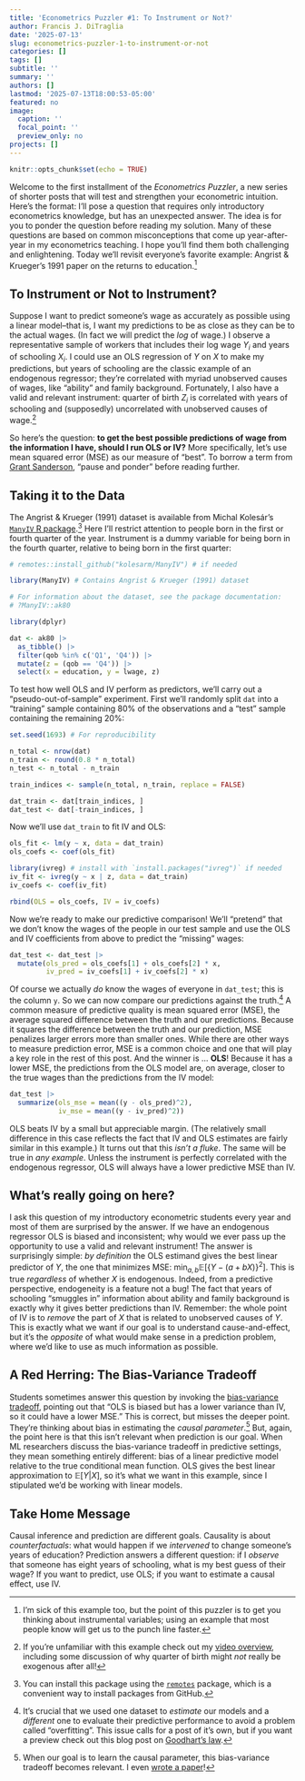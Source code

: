 ```yaml
---
title: 'Econometrics Puzzler #1: To Instrument or Not?'
author: Francis J. DiTraglia
date: '2025-07-13'
slug: econometrics-puzzler-1-to-instrument-or-not
categories: []
tags: []
subtitle: ''
summary: ''
authors: []
lastmod: '2025-07-13T18:00:53-05:00'
featured: no
image:
  caption: ''
  focal_point: ''
  preview_only: no
projects: []
---
```


```r
knitr::opts_chunk$set(echo = TRUE)
```


Welcome to the first installment of the *Econometrics Puzzler*, a new series of shorter posts that will test and strengthen your econometric intuition. Here's the format: I'll pose a question that requires only introductory econometrics knowledge, but has an unexpected answer. The idea is for you to ponder the question before reading my solution. Many of these questions are based on common misconceptions that come up year-after-year in my econometrics teaching. I hope you'll find them both challenging and enlightening. Today we'll revisit everyone's favorite example: Angrist & Krueger's 1991 paper on the returns to education.^[I'm sick of this example too, but the point of this puzzler is to get you thinking about instrumental variables; using an example that most people know will get us to the punch line faster.]

## To Instrument or Not to Instrument? 

Suppose I want to predict someone's wage as accurately as possible using a linear model--that is, I want my predictions to be as close as they can be to the actual wages. (In fact we will predict the *log* of wage.) I observe a representative sample of workers that includes their log wage $Y_i$ and years of schooling $X_i$. I could use an OLS regression of $Y$ on $X$ to make my predictions, but years of schooling are the classic example of an endogenous regressor; they're correlated with myriad unobserved causes of wages, like "ability" and family background. 
Fortunately, I also have a valid and relevant instrument: quarter of birth $Z_i$ is correlated with years of schooling and (supposedly) uncorrelated with unobserved causes of wage.^[If you're unfamiliar with this example check out my [video overview](https://youtu.be/NeAkMcgdWxA?si=XHsvGG5aPMNvMUfs&t=2034), including some discussion of why quarter of birth might *not* really be exogenous after all!] 

So here's the question: **to get the best possible predictions of wage from the information I have, should I run OLS or IV?** More specifically, let's use mean squared error (MSE) as our measure of "best". To borrow a term from [Grant Sanderson](https://www.3blue1brown.com/), "pause and ponder" before reading further.

## Taking it to the Data

The Angrist & Krueger (1991) dataset is available from Michal Kolesár's [`ManyIV` R package](https://github.com/kolesarm/ManyIV?tab=readme-ov-file).^[You can install this package using the [`remotes`](https://cran.r-project.org/web/packages/remotes/index.html) package, which is a convenient way to install packages from GitHub.]
Here I'll restrict attention to people born in the first or fourth quarter of the year.
Instrument is a dummy variable for being born in the fourth quarter, relative to being born in the first quarter:

```r
# remotes::install_github("kolesarm/ManyIV") # if needed

library(ManyIV) # Contains Angrist & Krueger (1991) dataset

# For information about the dataset, see the package documentation:
# ?ManyIV::ak80

library(dplyr)

dat <- ak80 |> 
  as_tibble() |> 
  filter(qob %in% c('Q1', 'Q4')) |> 
  mutate(z = (qob == 'Q4')) |> 
  select(x = education, y = lwage, z)
```

To test how well OLS and IV perform as predictors, we'll carry out a "pseudo-out-of-sample" experiment. First we'll randomly split `dat` into a "training" sample containing 80% of the observations and a "test" sample containing the remaining 20%: 
```r
set.seed(1693) # For reproducibility

n_total <- nrow(dat) 
n_train <- round(0.8 * n_total) 
n_test <- n_total - n_train 

train_indices <- sample(n_total, n_train, replace = FALSE) 

dat_train <- dat[train_indices, ] 
dat_test <- dat[-train_indices, ] 
```
Now we'll use `dat_train` to fit IV and OLS: 
```r
ols_fit <- lm(y ~ x, data = dat_train) 
ols_coefs <- coef(ols_fit)

library(ivreg) # install with `install.packages("ivreg")` if needed 
iv_fit <- ivreg(y ~ x | z, data = dat_train)
iv_coefs <- coef(iv_fit)

rbind(OLS = ols_coefs, IV = iv_coefs)
```

Now we're ready to make our predictive comparison! We'll "pretend" that we don't know the wages of the people in our test sample and use the OLS and IV coefficients from above to predict the "missing" wages: 
```r
dat_test <- dat_test |> 
  mutate(ols_pred = ols_coefs[1] + ols_coefs[2] * x,
         iv_pred = iv_coefs[1] + iv_coefs[2] * x) 
```

Of course we actually *do* know the wages of everyone in `dat_test`; this is the column `y`. So we can now compare our predictions against the truth.^[It's crucial that we used one dataset to *estimate* our models and a *different* one to evaluate their predictive performance to avoid a problem called "overfitting". This issue calls for a post of it's own, but if you want a preview check out this blog post on [Goodhart's law](https://sohl-dickstein.github.io/2022/11/06/strong-Goodhart.html).] A common measure of predictive quality is mean squared error (MSE), the average squared difference between the truth and our predictions. Because it squares the difference between the truth and our prediction, MSE penalizes larger errors more than smaller ones. While there are other ways to measure prediction error, MSE is a common choice and one that will play a key role in the rest of this post. And the winner is ... **OLS**! Because it has a lower MSE, the predictions from the OLS model are, on average, closer to the true wages than the predictions from the IV model:
```r
dat_test |> 
  summarize(ols_mse = mean((y - ols_pred)^2),
            iv_mse = mean((y - iv_pred)^2))
```
OLS beats IV by a small but appreciable margin. (The relatively small difference in this case reflects the fact that IV and OLS estimates are fairly similar in this example.) It turns out that this *isn't a fluke*. The same will be true in *any example*. Unless the instrument is perfectly correlated with the endogenous regressor, OLS will always have a lower predictive MSE than IV.


## What's really going on here? 

I ask this question of my introductory econometric students every year and most of them are surprised by the answer. If we have an endogenous regressor OLS is biased and inconsistent; why would we ever pass up the opportunity to use a valid and relevant instrument! The answer is surprisingly simple: *by definition* the OLS estimand gives the best linear predictor of $Y$, the one that minimizes MSE: $\min_{a,b} \mathbb{E}[\{Y - (a + b X)\}^2]$. This is true *regardless* of whether $X$ is endogenous. Indeed, from a predictive perspective, endogeneity is a feature not a bug! The fact that years of schooling "smuggles in" information about ability and family background is exactly why it gives better predictions than IV. Remember: the whole point of IV is to *remove* the part of $X$ that is related to unobserved causes of $Y$. This is exactly what we want if our goal is to understand cause-and-effect, but it's the *opposite* of what would make sense in a prediction problem, where we'd like to use as much information as possible. 

## A Red Herring: The Bias-Variance Tradeoff

Students sometimes answer this question by invoking the [bias-variance tradeoff](https://en.wikipedia.org/wiki/Bias%E2%80%93variance_tradeoff), pointing out that "OLS is biased but has a lower variance than IV, so it could have a lower MSE." This is correct, but misses the deeper point. They're thinking about bias in estimating the *causal parameter*.^[When our goal is to learn the causal parameter, this bias-variance tradeoff becomes relevant. I even [wrote a paper](https://doi.org/10.1016/j.jeconom.2016.07.006)!] But, again, the point here is that this isn't relevant when prediction is our goal. When ML researchers discuss the bias-variance tradeoff in predictive settings, they mean something entirely different: bias of a linear predictive model relative to the true conditional mean function. OLS gives the best linear approximation to $\mathbb{E}[Y|X]$, so it's what we want in this example, since I stipulated we'd be working with linear models.

## Take Home Message
Causal inference and prediction are different goals. Causality is about *counterfactuals*: what would happen if we *intervened* to change someone's years of education? Prediction answers a different question: if I *observe* that someone has eight years of schooling, what is my best guess of their wage? If you want to predict, use OLS; if you want to estimate a causal effect, use IV. 



